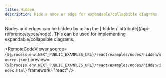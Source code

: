 ```yaml
---
title: Hidden
description: Hide a node or edge for expandable/collapsible diagrams
---
```



<ExampleLayout>
Nodes and edges can be hidden by using the [`hidden` attribute](/api-reference/types/node). This can be used for implementing expandable/collapsible diagrams.

<RemoteCodeViewer
  source={`${process.env.NEXT_PUBLIC_EXAMPLES_URL}/react/examples/nodes/hidden/source.json`}
  preview={`${process.env.NEXT_PUBLIC_EXAMPLES_URL}/react/examples/nodes/hidden/index.html`}
  framework="react"
/>

</ExampleLayout>
